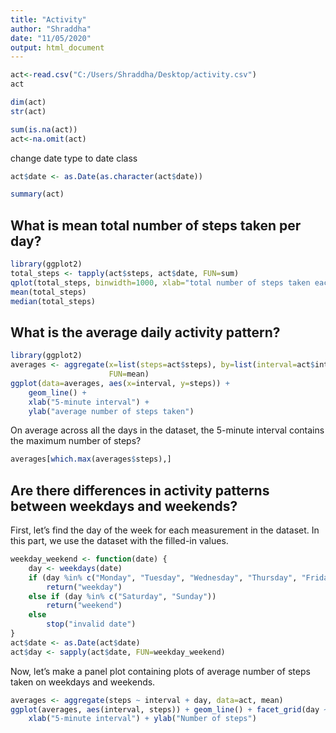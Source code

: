 ---
title: "Activity"
author: "Shraddha"
date: "11/05/2020"
output: html_document
---

```{r}
act<-read.csv("C:/Users/Shraddha/Desktop/activity.csv")
act
```

```{r}
dim(act)
str(act)
```

```{r}
sum(is.na(act))
act<-na.omit(act)
```

change date type to date class 
```{r}
act$date <- as.Date(as.character(act$date))
```

```{r}
summary(act)
```

## What is mean total number of steps taken per day?
```{r}
library(ggplot2)
total_steps <- tapply(act$steps, act$date, FUN=sum)
qplot(total_steps, binwidth=1000, xlab="total number of steps taken each day")
mean(total_steps)
median(total_steps)
```

## What is the average daily activity pattern?
```{r}
library(ggplot2)
averages <- aggregate(x=list(steps=act$steps), by=list(interval=act$interval),
                      FUN=mean)
ggplot(data=averages, aes(x=interval, y=steps)) +
    geom_line() +
    xlab("5-minute interval") +
    ylab("average number of steps taken")
```

On average across all the days in the dataset, the 5-minute interval contains
the maximum number of steps?
```{r}
averages[which.max(averages$steps),]
```

## Are there differences in activity patterns between weekdays and weekends?
First, let's find the day of the week for each measurement in the dataset. In
this part, we use the dataset with the filled-in values.

```{r}
weekday_weekend <- function(date) {
    day <- weekdays(date)
    if (day %in% c("Monday", "Tuesday", "Wednesday", "Thursday", "Friday"))
        return("weekday")
    else if (day %in% c("Saturday", "Sunday"))
        return("weekend")
    else
        stop("invalid date")
}
act$date <- as.Date(act$date)
act$day <- sapply(act$date, FUN=weekday_weekend)
```

Now, let's make a panel plot containing plots of average number of steps taken
on weekdays and weekends.
```{r}
averages <- aggregate(steps ~ interval + day, data=act, mean)
ggplot(averages, aes(interval, steps)) + geom_line() + facet_grid(day ~ .) +
    xlab("5-minute interval") + ylab("Number of steps")
```

